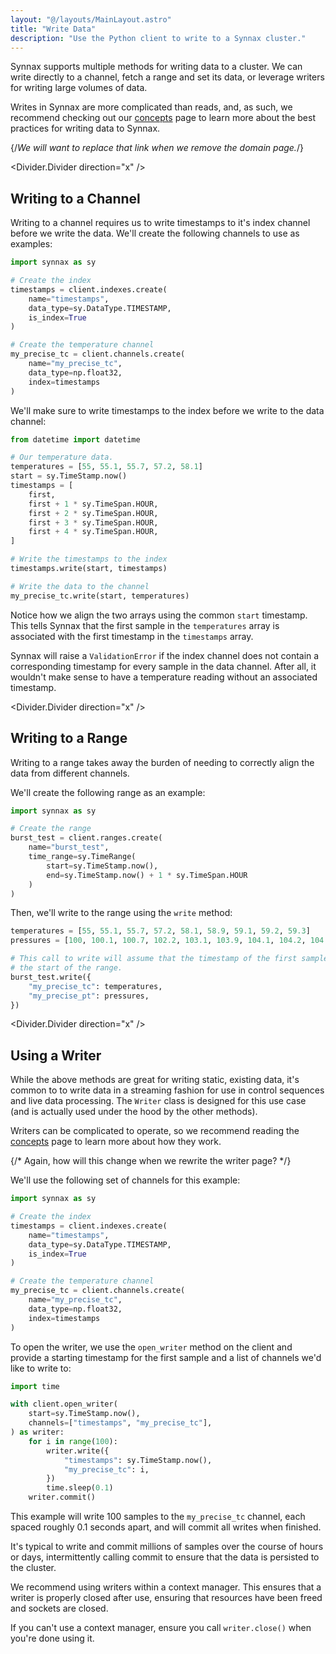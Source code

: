 ```yaml
---
layout: "@/layouts/MainLayout.astro"
title: "Write Data"
description: "Use the Python client to write to a Synnax cluster."
---
```


Synnax supports multiple methods for writing data to a cluster. We can write
directly to a channel, fetch a range and set its data, or leverage writers for
writing large volumes of data.

Writes in Synnax are more complicated than reads, and, as such, we recommend
checking out our [concepts](../concepts/write) page to learn more about
the best practices for writing data to Synnax.

{/*We will want to replace that link when we remove the domain page.*/}

<Divider.Divider direction="x" />

## Writing to a Channel

Writing to a channel requires us to write timestamps to it's index channel
before we write the data. We'll create the following channels to use as
examples:

```python
import synnax as sy

# Create the index
timestamps = client.indexes.create(
    name="timestamps",
    data_type=sy.DataType.TIMESTAMP,
    is_index=True
)

# Create the temperature channel
my_precise_tc = client.channels.create(
    name="my_precise_tc",
    data_type=np.float32,
    index=timestamps
)
```

We'll make sure to write timestamps to the index before we write to the data
channel:

```python
from datetime import datetime

# Our temperature data.
temperatures = [55, 55.1, 55.7, 57.2, 58.1]
start = sy.TimeStamp.now()
timestamps = [
    first,
    first + 1 * sy.TimeSpan.HOUR,
    first + 2 * sy.TimeSpan.HOUR,
    first + 3 * sy.TimeSpan.HOUR,
    first + 4 * sy.TimeSpan.HOUR,
]

# Write the timestamps to the index
timestamps.write(start, timestamps)

# Write the data to the channel
my_precise_tc.write(start, temperatures)
```

Notice how we align the two arrays using the common `start` timestamp. This
tells Synnax that the first sample in the `temperatures` array is associated
with the first timestamp in the `timestamps` array.

Synnax will raise a `ValidationError` if the index channel does not contain a
corresponding timestamp for every sample in the data channel. After all, it
wouldn't make sense to have a temperature reading without an associated
timestamp.

<Divider.Divider direction="x" />

## Writing to a Range

Writing to a range takes away the burden of needing to correctly align the data
from different channels.

We'll create the following range as an example:

```python
import synnax as sy

# Create the range
burst_test = client.ranges.create(
    name="burst_test",
    time_range=sy.TimeRange(
        start=sy.TimeStamp.now(),
        end=sy.TimeStamp.now() + 1 * sy.TimeSpan.HOUR
    )
)
```

Then, we'll write to the range using the `write` method:

```python
temperatures = [55, 55.1, 55.7, 57.2, 58.1, 58.9, 59.1, 59.2, 59.3]
pressures = [100, 100.1, 100.7, 102.2, 103.1, 103.9, 104.1, 104.2, 104.3]

# This call to write will assume that the timestamp of the first sample is 
# the start of the range.
burst_test.write({
    "my_precise_tc": temperatures,
    "my_precise_pt": pressures,
})
```

<Divider.Divider direction="x" />

## Using a Writer

While the above methods are great for writing static, existing data, it's common
to to write data in a streaming fashion for use in control sequences and live
data processing. The `Writer` class is designed for this use case (and is
actually used under the hood by the other methods).

Writers can be complicated to operate, so we recommend reading the
[concepts](../concepts/write#transactions) page to learn more about how
they work.

{/* Again, how will this change when we rewrite the writer page? */}

We'll use the following set of channels for this example:

```python
import synnax as sy

# Create the index
timestamps = client.indexes.create(
    name="timestamps",
    data_type=sy.DataType.TIMESTAMP,
    is_index=True
)

# Create the temperature channel
my_precise_tc = client.channels.create(
    name="my_precise_tc",
    data_type=np.float32,
    index=timestamps
)
```

To open the writer, we use the `open_writer` method on the client and provide a
starting timestamp for the first sample and a list of channels we'd like to
write to:

```python
import time

with client.open_writer(
    start=sy.TimeStamp.now(),
    channels=["timestamps", "my_precise_tc"],
) as writer:
    for i in range(100):
        writer.write({
            "timestamps": sy.TimeStamp.now(),
            "my_precise_tc": i,
        })
        time.sleep(0.1)
    writer.commit()
```

This example will write 100 samples to the `my_precise_tc` channel, each spaced
roughly 0.1 seconds apart, and will commit all writes when finished.

It's typical to write and commit millions of samples over the course of hours or
days, intermittently calling commit to ensure that the data is persisted to the
cluster.

We recommend using writers within a context manager. This ensures that a writer
is properly closed after use, ensuring that resources have been freed and
sockets are closed.

If you can't use a context manager, ensure you call `writer.close()` when you're
done using it.
